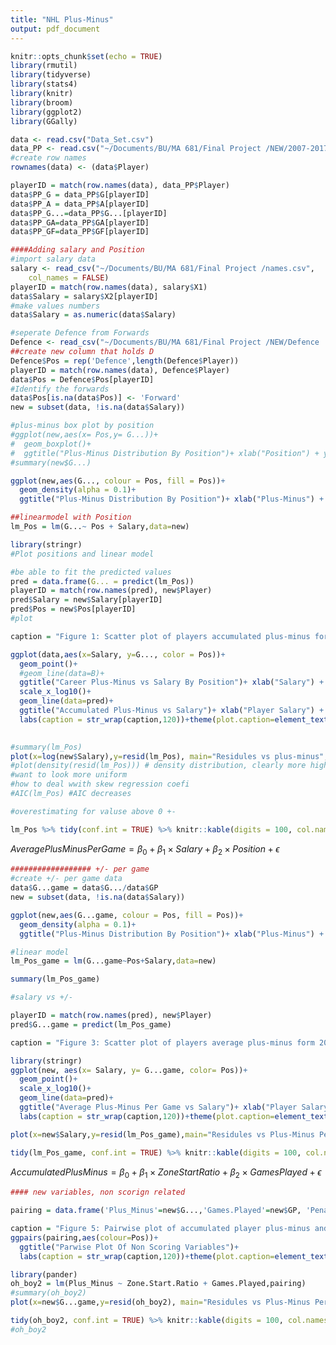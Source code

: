 ```yaml
---
title: "NHL Plus-Minus"
output: pdf_document
---
```


```r
knitr::opts_chunk$set(echo = TRUE)
library(rmutil)
library(tidyverse)
library(stats4)
library(knitr)
library(broom)
library(ggplot2)
library(GGally)
```

```r
data <- read.csv("Data_Set.csv")
data_PP <- read.csv("~/Documents/BU/MA 681/Final Project /NEW/2007-2017_PP.csv")
#create row names 
rownames(data) <- (data$Player)

```

```r
playerID = match(row.names(data), data_PP$Player)
data$PP_G = data_PP$G[playerID]
data$PP_A = data_PP$A[playerID]
data$PP_G...=data_PP$G...[playerID]
data$PP_GA=data_PP$GA[playerID]
data$PP_GF=data_PP$GF[playerID]
```


```r
####Adding salary and Position 
#import salary data 
salary <- read_csv("~/Documents/BU/MA 681/Final Project /names.csv", 
    col_names = FALSE)
playerID = match(row.names(data), salary$X1)
data$Salary = salary$X2[playerID]
#make values numbers 
data$Salary = as.numeric(data$Salary)

#seperate Defence from Forwards 
Defence <- read_csv("~/Documents/BU/MA 681/Final Project /NEW/Defence .csv")
##create new column that holds D
Defence$Pos = rep('Defence',length(Defence$Player))
playerID = match(row.names(data), Defence$Player)
data$Pos = Defence$Pos[playerID]
#Identify the forwards 
data$Pos[is.na(data$Pos)] <- 'Forward'
new = subset(data, !is.na(data$Salary))
```

```r
#plus-minus box plot by position 
#ggplot(new,aes(x= Pos,y= G...))+
#  geom_boxplot()+
#  ggtitle("Plus-Minus Distribution By Position")+ xlab("Position") + ylab("Plus-Minus")
#summary(new$G...)

ggplot(new,aes(G..., colour = Pos, fill = Pos))+
  geom_density(alpha = 0.1)+
  ggtitle("Plus-Minus Distribution By Position")+ xlab("Plus-Minus") + ylab("Distribution")
```


```r
##linearmodel with Position 
lm_Pos = lm(G...~ Pos + Salary,data=new)
```

```r
library(stringr)
#Plot positions and linear model 

#be able to fit the predicted values 
pred = data.frame(G... = predict(lm_Pos))
playerID = match(row.names(pred), new$Player)
pred$Salary = new$Salary[playerID]
pred$Pos = new$Pos[playerID]
#plot 

caption = "Figure 1: Scatter plot of players accumulated plus-minus form 2008 to 2017 vs accumulated player salary, catagorized by positoin. The linear regression model is overlaid on the data, again catagorized by position"

ggplot(data,aes(x=Salary, y=G..., color = Pos))+
  geom_point()+
  #geom_line(data=B)+
  ggtitle("Career Plus-Minus vs Salary By Position")+ xlab("Salary") + ylab("PM")+
  scale_x_log10()+
  geom_line(data=pred)+
  ggtitle("Accumulated Plus-Minus vs Salary")+ xlab("Player Salary") + ylab("Accumulated Plus-Minus")+
  labs(caption = str_wrap(caption,120))+theme(plot.caption=element_text(size=9, hjust=0, margin=margin(t=15)))
  
```


```r
#summary(lm_Pos)
plot(x=log(new$Salary),y=resid(lm_Pos), main="Residules vs plus-minus",sub="Figure 2: Residules for the linear model against the log scaled salary", xlab = "Salary", ylab = "Residules")
#plot(density(resid(lm_Pos))) # density distribution, clearly more higher negative residules 
#want to look more uniform 
#how to deal wwith skew regression coefi
#AIC(lm_Pos) #AIC decreases 

#overestimating for valuse above 0 +-
```

```r
lm_Pos %>% tidy(conf.int = TRUE) %>% knitr::kable(digits = 100, col.names = c("Terms", "Estimates", "Std Error","Wald Statistic","P-Value",".05 Confidence", ".95 Confidence"), caption = "Summary statistics for linear regression to predict accumulated plus-minus")
```

$Average PlusMinus Per Game =\beta_0+\beta_1\times Salary+\beta_2 \times Position + \epsilon$

```r
################## +/- per game 
#create +/- per game data
data$G...game = data$G.../data$GP
new = subset(data, !is.na(data$Salary))

ggplot(new,aes(G...game, colour = Pos, fill = Pos))+
  geom_density(alpha = 0.1)+
  ggtitle("Plus-Minus Distribution By Position")+ xlab("Plus-Minus") + ylab("Distribution")
```

```r
#linear model 
lm_Pos_game = lm(G...game~Pos+Salary,data=new)

summary(lm_Pos_game)

```

```r
#salary vs +/-

playerID = match(row.names(pred), new$Player)
pred$G...game = predict(lm_Pos_game)

caption = "Figure 3: Scatter plot of players average plus-minus form 2008 to 2017 vs accumulated player salary, catagorized by positoin. The linear regression model is overlaid on the data, again catagorized by position"

library(stringr)
ggplot(new, aes(x= Salary, y= G...game, color= Pos))+
  geom_point()+
  scale_x_log10()+
  geom_line(data=pred)+
  ggtitle("Average Plus-Minus Per Game vs Salary")+ xlab("Player Salary") + ylab("Average Plus-Minus Per Game")+
  labs(caption = str_wrap(caption,120))+theme(plot.caption=element_text(size=9, hjust=0, margin=margin(t=15)))
```

```r
plot(x=new$Salary,y=resid(lm_Pos_game),main="Residules vs Plus-Minus Per Game",sub="Figure 4: Residules for the linear model against the average plus-minus per game", xlab = "Average Plus-Minus", ylab = "Residules") 
```


```r
tidy(lm_Pos_game, conf.int = TRUE) %>% knitr::kable(digits = 100, col.names = c("Terms", "Estimates", "Std Error","Wald Statistic","P-Value",".05 Confidence", ".95 Confidence"), caption = "Summary statistics for linear regression to predict average plus-minus per game")
```

$Accumulated PlusMinus =\beta_0+\beta_1\times Zone StartRatio+\beta_2 \times GamesPlayed + \epsilon$

```r
#### new variables, non scorign related 

pairing = data.frame('Plus_Minus'=new$G...,'Games.Played'=new$GP, 'Penalty.Plus_Minus'= new$iP...,'Time.On.Ice' = new$TOI., 'Zone.Start.Ratio'=new$ZSR, Salary = log10(new$Salary), Pos = new$Pos)

caption = "Figure 5: Pairwise plot of accumulated player plus-minus and non scoring statistical measurments including: Games Played, Peantly Plus-Minus, Percentage Time On Ice, Zone Start Ratio, Salary, and Position. The data is catagorized by player position. The diagnal is the density plots, the lower triangular are the scatterplots, the upper trianglular are the correlations and correlations by position."
ggpairs(pairing,aes(colour=Pos))+
  ggtitle("Parwise Plot Of Non Scoring Variables")+
  labs(caption = str_wrap(caption,120))+theme(plot.caption=element_text(size=9, hjust=0, margin=margin(t=15)))
```

```r
library(pander)
oh_boy2 = lm(Plus_Minus ~ Zone.Start.Ratio + Games.Played,pairing)
#summary(oh_boy2)
plot(x=new$G...game,y=resid(oh_boy2), main="Residules vs Plus-Minus Per Game",sub="Figure 4: Residules for the linear model against the accumulated plus-minus per game", xlab = "Accumulated Plus-Minus", ylab = "Residules")

tidy(oh_boy2, conf.int = TRUE) %>% knitr::kable(digits = 100, col.names = c("Terms", "Estimates", "Std Error","Wald Statistic","P-Value",".05 Confidence", ".95 Confidence"), caption = "Summary statistics for linear regression to predict accumulated plus-minus using non scoring stats")
#oh_boy2

```
